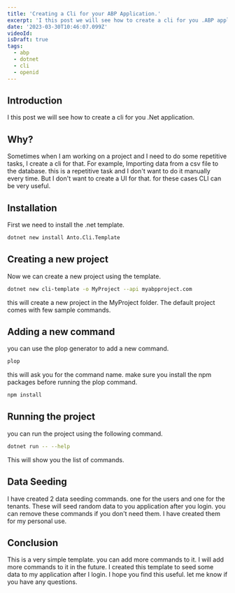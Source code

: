 ```yaml
---
title: 'Creating a Cli for your ABP Application.'
excerpt: 'I this post we will see how to create a cli for you .ABP application.'
date: '2023-03-30T10:46:07.099Z'
videoId:
isDraft: true
tags:
  - abp
  - dotnet
  - cli
  - openid
---
```


<TOCInline toc={props.toc} asDisclosure />

## Introduction

I this post we will see how to create a cli for you .Net application.

## Why?

Sometimes when I am working on a project and I need to do some repetitive tasks, I create a cli for that. For example, Importing data from a csv file to the database. this is a repetitive task and I don't want to do it manually every time. But I don't want to create a UI for that. for these cases CLI can be very useful.

## Installation

First we need to install the .net template.

```bash
dotnet new install Anto.Cli.Template
```

## Creating a new project

Now we can create a new project using the template.

```bash
dotnet new cli-template -o MyProject --api myabpproject.com
```

this will create a new project in the MyProject folder. The default project comes with few sample commands.

## Adding a new command

you can use the plop generator to add a new command.

```bash
plop
```

this will ask you for the command name. make sure you install the npm packages before running the plop command.

```bash
npm install
```

## Running the project

you can run the project using the following command.

```bash
dotnet run -- --help
```

This will show you the list of commands.

## Data Seeding

I have created 2 data seeding commands. one for the users and one for the tenants. These will seed random data to you application after you login. you can remove these commands if you don't need them. I have created them for my personal use.

## Conclusion

This is a very simple template. you can add more commands to it. I will add more commands to it in the future. I created this template to seed some data to my application after I login. I hope you find this useful. let me know if you have any questions.
